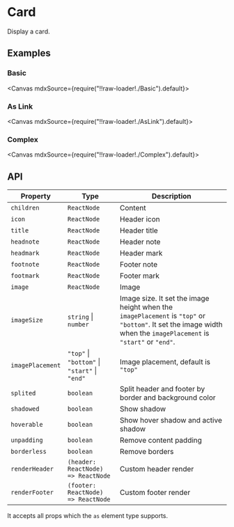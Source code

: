 
<Meta title="Views/Card" />

# Card

Display a card.

## Examples

### Basic

<Canvas mdxSource={require("!!raw-loader!./Basic").default}>
  <Story id="examples-card--basic" />
</Canvas>

### As Link

<Canvas mdxSource={require("!!raw-loader!./AsLink").default}>
  <Story id="examples-card--as-link" />
</Canvas>

### Complex

<Canvas mdxSource={require("!!raw-loader!./Complex").default}>
  <Story id="examples-card--complex" />
</Canvas>

## API

| Property         | Type                                          | Description                                                                                                                                                       |
| ---------------- | --------------------------------------------- | ----------------------------------------------------------------------------------------------------------------------------------------------------------------- |
| `children`       | `ReactNode`                                   | Content                                                                                                                                                           |
| `icon`           | `ReactNode`                                   | Header icon                                                                                                                                                       |
| `title`          | `ReactNode`                                   | Header title                                                                                                                                                      |
| `headnote`       | `ReactNode`                                   | Header note                                                                                                                                                       |
| `headmark`       | `ReactNode`                                   | Header mark                                                                                                                                                       |
| `footnote`       | `ReactNode`                                   | Footer note                                                                                                                                                       |
| `footmark`       | `ReactNode`                                   | Footer mark                                                                                                                                                       |
| `image`          | `ReactNode`                                   | Image                                                                                                                                                             |
| `imageSize`      | `string` \| `number`                          | Image size. It set the image height when the `imagePlacement` is `"top"` or `"bottom"`. It set the image width when the `imagePlacement` is `"start"` or `"end"`. |
| `imagePlacement` | `"top"` \| `"bottom"` \| `"start"` \| `"end"` | Image placement, default is `"top"`                                                                                                                               |
| `splited`        | `boolean`                                     | Split header and footer by border and background color                                                                                                            |
| `shadowed`       | `boolean`                                     | Show shadow                                                                                                                                                       |
| `hoverable`      | `boolean`                                     | Show hover shadow and active shadow                                                                                                                               |
| `unpadding`      | `boolean`                                     | Remove content padding                                                                                                                                            |
| `borderless`     | `boolean`                                     | Remove borders                                                                                                                                                    |
| `renderHeader`   | `(header: ReactNode) => ReactNode`            | Custom header render                                                                                                                                              |
| `renderFooter`   | `(footer: ReactNode) => ReactNode`            | Custom footer render                                                                                                                                              |

It accepts all props which the `as` element type supports.
